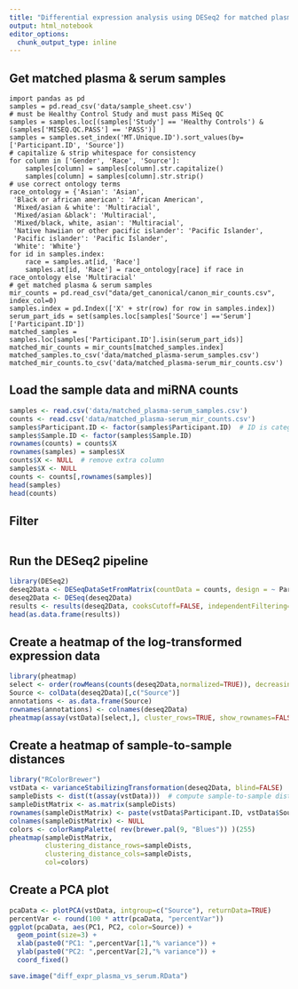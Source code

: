 ```yaml
---
title: "Differential expression analysis using DESeq2 for matched plasma & serum samples"
output: html_notebook
editor_options: 
  chunk_output_type: inline
---
```

## Get matched plasma & serum samples
```python3
import pandas as pd
samples = pd.read_csv('data/sample_sheet.csv')
# must be Healthy Control Study and must pass MiSeq QC
samples = samples.loc[(samples['Study'] == 'Healthy Controls') & (samples['MISEQ.QC.PASS'] == 'PASS')]  
samples = samples.set_index('MT.Unique.ID').sort_values(by=['Participant.ID', 'Source'])
# capitalize & strip whitespace for consistency
for column in ['Gender', 'Race', 'Source']:
    samples[column] = samples[column].str.capitalize()
    samples[column] = samples[column].str.strip()
# use correct ontology terms
race_ontology = {'Asian': 'Asian',
 'Black or african american': 'African American',
 'Mixed/asian & white': 'Multiracial',
 'Mixed/asian &black': 'Multiracial',
 'Mixed/black, white, asian': 'Multiracial',
 'Native hawiian or other pacific islander': 'Pacific Islander',
 'Pacific islander': 'Pacific Islander',
 'White': 'White'}
for id in samples.index:
    race = samples.at[id, 'Race']
    samples.at[id, 'Race'] = race_ontology[race] if race in race_ontology else 'Multiracial'
# get matched plasma & serum samples
mir_counts = pd.read_csv("data/get_canonical/canon_mir_counts.csv", index_col=0)
samples.index = pd.Index(['X' + str(row) for row in samples.index])
serum_part_ids = set(samples.loc[samples['Source'] =='Serum']['Participant.ID'])
matched_samples = samples.loc[samples['Participant.ID'].isin(serum_part_ids)]
matched_mir_counts = mir_counts[matched_samples.index]
matched_samples.to_csv('data/matched_plasma-serum_samples.csv')
matched_mir_counts.to_csv('data/matched_plasma-serum_mir_counts.csv')
```
## Load the sample data and miRNA counts
```r
samples <- read.csv('data/matched_plasma-serum_samples.csv')
counts <- read.csv('data/matched_plasma-serum_mir_counts.csv')
samples$Participant.ID <- factor(samples$Participant.ID)  # ID is categorical, not numerical
samples$Sample.ID <- factor(samples$Sample.ID)
rownames(counts) = counts$X
rownames(samples) = samples$X
counts$X <- NULL  # remove extra column
samples$X <- NULL
counts <- counts[,rownames(samples)]
head(samples)
head(counts)
```

## Filter
```r

```

## Run the DESeq2 pipeline
```r
library(DESeq2)
deseq2Data <- DESeqDataSetFromMatrix(countData = counts, design = ~ Participant.ID + Source, colData = samples)
deseq2Data <- DESeq(deseq2Data)
results <- results(deseq2Data, cooksCutoff=FALSE, independentFiltering=FALSE)
head(as.data.frame(results))
```

## Create a heatmap of the log-transformed expression data
```r
library(pheatmap)
select <- order(rowMeans(counts(deseq2Data,normalized=TRUE)), decreasing=TRUE)
Source <- colData(deseq2Data)[,c("Source")]
annotations <- as.data.frame(Source)
rownames(annotations) <- colnames(deseq2Data)
pheatmap(assay(vstData)[select,], cluster_rows=TRUE, show_rownames=FALSE, cluster_cols=TRUE, annotation_col=annotations)
```

## Create a heatmap of sample-to-sample distances
```r
library("RColorBrewer")
vstData <- varianceStabilizingTransformation(deseq2Data, blind=FALSE)  # transform the data
sampleDists <- dist(t(assay(vstData)))  # compute sample-to-sample distances
sampleDistMatrix <- as.matrix(sampleDists)
rownames(sampleDistMatrix) <- paste(vstData$Participant.ID, vstData$Source, sep=" - ")
colnames(sampleDistMatrix) <- NULL
colors <- colorRampPalette( rev(brewer.pal(9, "Blues")) )(255)
pheatmap(sampleDistMatrix,
         clustering_distance_rows=sampleDists,
         clustering_distance_cols=sampleDists,
         col=colors)
```

## Create a PCA plot
```r
pcaData <- plotPCA(vstData, intgroup=c("Source"), returnData=TRUE)
percentVar <- round(100 * attr(pcaData, "percentVar"))
ggplot(pcaData, aes(PC1, PC2, color=Source)) +
  geom_point(size=3) +
  xlab(paste0("PC1: ",percentVar[1],"% variance")) +
  ylab(paste0("PC2: ",percentVar[2],"% variance")) + 
  coord_fixed()
```
```r
save.image("diff_expr_plasma_vs_serum.RData")
```

